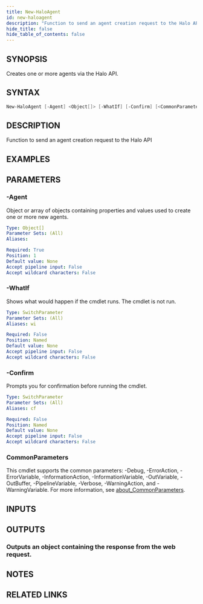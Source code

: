 ```yaml
---
title: New-HaloAgent
id: new-haloagent
description: "Function to send an agent creation request to the Halo API"
hide_title: false
hide_table_of_contents: false
---
```


## SYNOPSIS

Creates one or more agents via the Halo API.

## SYNTAX

```powershell
New-HaloAgent [-Agent] <Object[]> [-WhatIf] [-Confirm] [<CommonParameters>]
```

## DESCRIPTION

Function to send an agent creation request to the Halo API

## EXAMPLES

## PARAMETERS

### -Agent

Object or array of objects containing properties and values used to create one or more new agents.

```yaml
Type: Object[]
Parameter Sets: (All)
Aliases:

Required: True
Position: 1
Default value: None
Accept pipeline input: False
Accept wildcard characters: False
```

### -WhatIf

Shows what would happen if the cmdlet runs.
The cmdlet is not run.

```yaml
Type: SwitchParameter
Parameter Sets: (All)
Aliases: wi

Required: False
Position: Named
Default value: None
Accept pipeline input: False
Accept wildcard characters: False
```

### -Confirm

Prompts you for confirmation before running the cmdlet.

```yaml
Type: SwitchParameter
Parameter Sets: (All)
Aliases: cf

Required: False
Position: Named
Default value: None
Accept pipeline input: False
Accept wildcard characters: False
```

### CommonParameters

This cmdlet supports the common parameters: -Debug, -ErrorAction, -ErrorVariable, -InformationAction, -InformationVariable, -OutVariable, -OutBuffer, -PipelineVariable, -Verbose, -WarningAction, and -WarningVariable. For more information, see [about_CommonParameters](http://go.microsoft.com/fwlink/?LinkID=113216).

## INPUTS

## OUTPUTS

### Outputs an object containing the response from the web request.

## NOTES

## RELATED LINKS
